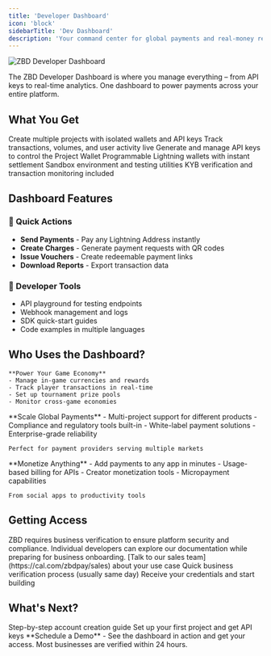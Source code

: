 ```yaml
---
title: 'Developer Dashboard'
icon: 'block'
sidebarTitle: 'Dev Dashboard'
description: 'Your command center for global payments and real-money rewards'
---
```


<Frame caption="ZBD Developer Dashboard">
  <img src="/img/v2/devdash/devdash1.png" alt="ZBD Developer Dashboard" />
</Frame>

The ZBD Developer Dashboard is where you manage everything – from API keys to real-time analytics. One dashboard to power payments across your entire platform.

## What You Get

<CardGroup cols={2}>
  <Card title="Project Management" icon="folder">
    Create multiple projects with isolated wallets and API keys
  </Card>
  <Card title="Real-time Analytics" icon="chart-line">
    Track transactions, volumes, and user activity live
  </Card>
  <Card title="API Key Control" icon="key">
    Generate and manage API keys to control the Project Wallet
  </Card>
  <Card title="Wallet Management" icon="wallet">
    Programmable Lightning wallets with instant settlement
  </Card>
  <Card title="Testing Tools" icon="flask">
    Sandbox environment and testing utilities
  </Card>
  <Card title="Compliance Built-in" icon="shield-check">
    KYB verification and transaction monitoring included
  </Card>
</CardGroup>

## Dashboard Features

### 🚀 Quick Actions
- **Send Payments** - Pay any Lightning Address instantly
- **Create Charges** - Generate payment requests with QR codes
- **Issue Vouchers** - Create redeemable payment links
- **Download Reports** - Export transaction data

### 🔧 Developer Tools
- API playground for testing endpoints
- Webhook management and logs
- SDK quick-start guides
- Code examples in multiple languages

## Who Uses the Dashboard?

<Tabs>
  <Tab title="Game Studios">

    **Power Your Game Economy**
    - Manage in-game currencies and rewards
    - Track player transactions in real-time
    - Set up tournament prize pools
    - Monitor cross-game economies
    
  </Tab>
  <Tab title="Fintech Companies">
    **Scale Global Payments**
    - Multi-project support for different products
    - Compliance and regulatory tools built-in
    - White-label payment solutions
    - Enterprise-grade reliability
    
    Perfect for payment providers serving multiple markets
  </Tab>
  <Tab title="App Developers">
    **Monetize Anything**
    - Add payments to any app in minutes
    - Usage-based billing for APIs
    - Creator monetization tools
    - Micropayment capabilities
    
    From social apps to productivity tools
  </Tab>
</Tabs>

## Getting Access

<Warning>
  ZBD requires business verification to ensure platform security and compliance. Individual developers can explore our documentation while preparing for business onboarding.
</Warning>

<Steps>
  <Step title="Schedule a Call">
    [Talk to our sales team](https://cal.com/zbdpay/sales) about your use case
  </Step>
  <Step title="Complete KYB">
    Quick business verification process (usually same day)
  </Step>
  <Step title="Get Dashboard Access">
    Receive your credentials and start building
  </Step>
</Steps>

## What's Next?

<CardGroup cols={2}>
  <Card title="Create Your Account" icon="user-plus" href="/get-started/create-account">
    Step-by-step account creation guide
  </Card>
  <Card title="First Project" icon="rocket" href="/get-started/create-project">
    Set up your first project and get API keys
  </Card>
</CardGroup>

<Card title="Ready to Get Started?" icon="calendar" href="https://cal.com/zbdpay/sales">
  **Schedule a Demo** - See the dashboard in action and get your access. Most businesses are verified within 24 hours.
</Card>